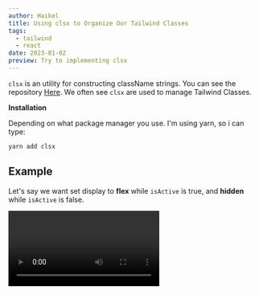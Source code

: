 ```yaml
---
author: Haikel
title: Using clsx to Organize Our Tailwind Classes
tags:
  - tailwind
  - react
date: 2023-01-02
preview: Try to implementing clsx
---
```


`clsx` is an utility for constructing className strings. You can see the repository [Here](https://github.com/lukeed/clsx). We often see `clsx` are used to manage Tailwind Classes.

**Installation**

Depending on what package manager you use. I'm using yarn, so i can type:

```bash
yarn add clsx
```

## Example

Let's say we want set display to **flex** while `isActive` is true, and **hidden** while `isActive` is false.

<Video src="https://streamable.com/e/s65n3p" title="isActive clsx demo" />

```tsx
<div
  className={`${
    isActive ? "flex" : "hidden"
  } justify-center border-2 border-black px-4 py-2 first-letter:items-center`}
>
  <p className="font-semibold">Contoh</p>
</div>
```

In this case, we can use `clsx`.

```tsx
<div
  className={clsx(
    isActive ? "flex" : "hidden",
    "items-center justify-center border-2 border-black px-4 py-2"
  )}
>
  <p className="font-semibold">Contoh</p>
</div>
```

Another example, we want to create a button like this:

<LazyLoadImage
  src="blog/clsx-tailwind/contoh-button.png"
  alt="Contoh Button with Hover Animation"
/>

```tsx
<button className="rounded-md bg-blue-500 px-4 py-2 font-semibold text-white transition-all ease-in-out hover:bg-blue-600">
  Contoh
</button>
```

Looks long, right? Well, we can use `clsx` to organize it.

```tsx
<button
  className={clsx(
    "rounded-md bg-blue-500 px-4 py-2",
    "font-semibold text-white transition-all ease-in-out",
    "hover:bg-blue-600"
  )}
>
  Contoh
</button>
```

When to use `clsx`?

- If we need a class or some classes that will set only in certain conditions(actually, we can just use template literals, but with `clsx`, the classes will more readable and organize).
- If classes is already looks long.
